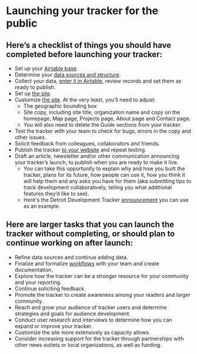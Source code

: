 
# Launching your tracker for the public

## Here’s a checklist of things you should have completed before launching your tracker:



- Set up your [Airtable base](./guide/setting-up-your-airtable-base).
- Determine your [data sources and structure](./guide/starting-with-the-data). 
- Collect your data, [enter it in Airtable](./guide/using-the-projects-table), review records and set them as ready to publish. 
- Set up [the site](./guide/setting-up-the-site).
- Customize [the site](./guide/customizing-the-site). At the very least, you’ll need to adjust:
    * The geographic bounding box 
    * Site copy, including site title, organization name and copy on the homepage, Map page, Projects page, About page and Contact page. 
    * You will also need to delete the Guide sections from your tracker. 
- Test the tracker with your team to check for bugs, errors in the copy and other issues. 
- Solicit feedback from colleagues, collaborators and friends.
- Publish the tracker [to your website](./guide/publishing-the-site) and repeat testing.
- Draft an article, newsletter and/or other communication announcing your tracker’s launch, to publish when you are ready to make it live. 
    * You can take this opportunity to explain why and how you built the tracker, plans for its future, how people can use it, how you think it will help them and any asks you have for them (aka submitting tips to track development collaboratively, telling you what additional features they’d like to see).
    * Here's the Detroit Development Tracker [announcement](https://detourdetroiter.com/detroit-development-tracker-map-launch/) you can use as an example.  

## Here are larger tasks that you can launch the tracker without completing, or should plan to continue working on after launch:



- Refine data sources and continue adding data.
- Finalize and formalize [workflows](./guide/managing-your-development-tracker) with your team and create documentation.
- Explore how the tracker can be a stronger resource for your community and your reporting.
- Continue soliciting feedback.
- Promote the tracker to create awareness among your readers and larger community.
- Reach and grow your audience of tracker users and determine strategies and goals for audience development. 
- Conduct user research and interviews to determine how you can expand or improve your tracker. 
- Customize the site more extensively as capacity allows.
- Consider increasing support for the tracker through partnerships with other news outlets or local organizations, as well as funding. 


<TableOfContents index={15} />
